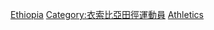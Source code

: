 [[Category:各國奧運田徑運動員|Ethiopia]]
[[Category:衣索比亞田徑運動員|Category:衣索比亞田徑運動員]]
[[Category:埃塞俄比亚夏季奥运运动员|Athletics]]